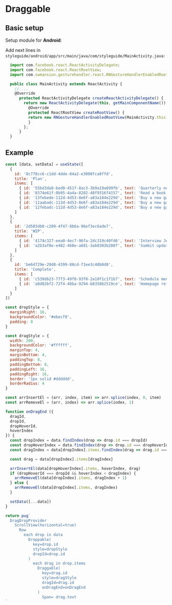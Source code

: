 
# Draggable

## Basic setup

Setup module for **Android**:

Add next lines in ```styleguide/android/app/src/main/java/com/styleguide/MainActivity.java```:

```js
  import com.facebook.react.ReactActivityDelegate;
  import com.facebook.react.ReactRootView;
  import com.swmansion.gesturehandler.react.RNGestureHandlerEnabledRootView;

  public class MainActivity extends ReactActivity {
    // ...
    @Override
      protected ReactActivityDelegate createReactActivityDelegate() {
        return new ReactActivityDelegate(this, getMainComponentName()) {
          @Override
          protected ReactRootView createRootView() {
          return new RNGestureHandlerEnabledRootView(MainActivity.this);
          }
        };
      }
  }
```

## Example

```jsx example
const [data, setData] = useState([
  {
    id: '8c778cc6-c1dd-4dde-84a2-e3000fca8ffd',
    title: 'Plan',
    items: [
      { id: '55bd3da0-bed0-451f-8ac3-3b9a19a699fb', text: 'Quarterly newsletter and other' },
      { id: '8374e61f-0b95-4a4a-8282-48f9316f4157', text: 'Read a book' },
      { id: '13febede-112d-4d53-8e6f-a83a184e229d', text: 'Buy a new gaming laptop' },
      { id: '11aabadc-113d-4d53-8e6f-a83a184e229d', text: 'Buy a new gaming 2' },
      { id: '12febadc-112d-4d53-8e6f-a83a184e229d', text: 'Buy a new gaming 3' }
    ]
  },
  {
    id: '2d503db0-c209-4f47-8b6a-96ef3ec6ade7',
    title: 'WIP',
    items: [
      { id: '4174c327-eea0-4ec7-96fa-2dc319c40fd6', text: 'Interview John H.', style: {} },
      { id: 'a2b3af0e-e482-468e-a681-3ab8303b208f', text: 'Sumbit updates to mobile storefronts', style: {} }
    ]
  },
  {
    id: 'be64729e-29d8-4399-88cd-f1ee3c48b0d8',
    title: 'Complete',
    items: [
      { id: 'c539db23-77f3-49f8-93f0-2a10f1c1f1b7', text: 'Schedule meeting with Alex', style: {} },
      { id: 'a0d82bf2-72f4-48ba-9294-b835862519ce', text: 'Homepage refresh', style: {} }
    ]
  }
])

const dropStyle = {
  marginRight: 16,
  backgroundColor: '#ebecf0',
  padding: 8
}

const dragStyle = {
  width: 200,
  backgroundColor: '#ffffff',
  marginTop: 4,
  marginBottom: 4,
  paddingTop: 8,
  paddingBottom: 8,
  paddingLeft: 16,
  paddingRight: 16,
  border: '1px solid #dddddd',
  borderRadius: 4
}

const arrInsertEl = (arr, index, item) => arr.splice(index, 0, item)
const arrRemoveEl = (arr, index) => arr.splice(index, 1)

function onDragEnd ({
  dragId,
  dropId,
  dropHoverId,
  hoverIndex
}) {
  const dropIndex = data.findIndex(drop => drop.id === dropId)
  const dropHoverIndex = data.findIndex(drop => drop.id === dropHoverId)
  const dragIndex = data[dropIndex].items.findIndex(drag => drag.id === dragId)

  const drag = data[dropIndex].items[dragIndex]

  arrInsertEl(data[dropHoverIndex].items, hoverIndex, drag)
  if (dropHoverId === dropId && hoverIndex < dragIndex) {
    arrRemoveEl(data[dropIndex].items, dragIndex + 1)
  } else {
    arrRemoveEl(data[dropIndex].items, dragIndex)
  }

  setData([...data])
}

return pug`
  DragDropProvider
    ScrollView(horizontal=true)
      Row
        each drop in data
          Droppable(
            key=drop.id
            style=dropStyle
            dropId=drop.id
          )
            each drag in drop.items
              Draggable(
                key=drag.id
                style=dragStyle
                dragId=drag.id
                onDragEnd=onDragEnd
              )
                Span= drag.text
`
```
